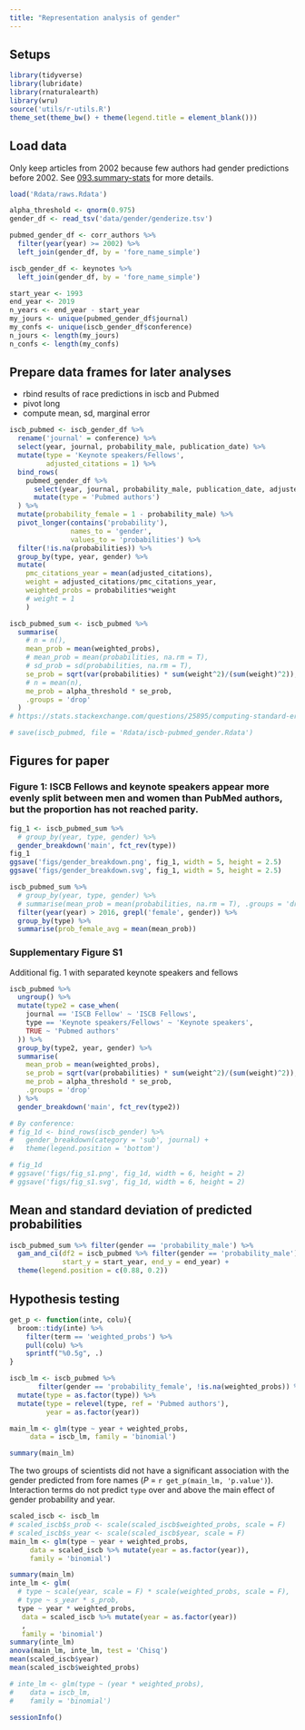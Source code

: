 ```yaml
---
title: "Representation analysis of gender"
---
```


## Setups

```r
library(tidyverse)
library(lubridate)
library(rnaturalearth)
library(wru)
source('utils/r-utils.R')
theme_set(theme_bw() + theme(legend.title = element_blank()))
```

## Load data

Only keep articles from 2002 because few authors had gender predictions before 2002.
See [093.summary-stats](docs/093.summary-stats.html) for more details.

```r
load('Rdata/raws.Rdata')

alpha_threshold <- qnorm(0.975)
gender_df <- read_tsv('data/gender/genderize.tsv')

pubmed_gender_df <- corr_authors %>%
  filter(year(year) >= 2002) %>% 
  left_join(gender_df, by = 'fore_name_simple')

iscb_gender_df <- keynotes %>% 
  left_join(gender_df, by = 'fore_name_simple')

start_year <- 1993
end_year <- 2019
n_years <- end_year - start_year
my_jours <- unique(pubmed_gender_df$journal)
my_confs <- unique(iscb_gender_df$conference)
n_jours <- length(my_jours)
n_confs <- length(my_confs)
```

## Prepare data frames for later analyses

- rbind results of race predictions in iscb and Pubmed
- pivot long
- compute mean, sd, marginal error

```r
iscb_pubmed <- iscb_gender_df %>%
  rename('journal' = conference) %>%
  select(year, journal, probability_male, publication_date) %>%
  mutate(type = 'Keynote speakers/Fellows',
         adjusted_citations = 1) %>%
  bind_rows(
    pubmed_gender_df %>%
      select(year, journal, probability_male, publication_date, adjusted_citations) %>%
      mutate(type = 'Pubmed authors')
  ) %>%
  mutate(probability_female = 1 - probability_male) %>% 
  pivot_longer(contains('probability'),
               names_to = 'gender',
               values_to = 'probabilities') %>%
  filter(!is.na(probabilities)) %>% 
  group_by(type, year, gender) %>%
  mutate(
    pmc_citations_year = mean(adjusted_citations),
    weight = adjusted_citations/pmc_citations_year,
    weighted_probs = probabilities*weight
    # weight = 1
    )

iscb_pubmed_sum <- iscb_pubmed %>% 
  summarise(
    # n = n(),
    mean_prob = mean(weighted_probs),
    # mean_prob = mean(probabilities, na.rm = T),
    # sd_prob = sd(probabilities, na.rm = T),
    se_prob = sqrt(var(probabilities) * sum(weight^2)/(sum(weight)^2)),
    # n = mean(n),
    me_prob = alpha_threshold * se_prob,
    .groups = 'drop'
  )
# https://stats.stackexchange.com/questions/25895/computing-standard-error-in-weighted-mean-estimation
```


```r
# save(iscb_pubmed, file = 'Rdata/iscb-pubmed_gender.Rdata')
```


## Figures for paper

### Figure 1: ISCB Fellows and keynote speakers appear more evenly split between men and women than PubMed authors, but the proportion has not reached parity.

```r
fig_1 <- iscb_pubmed_sum %>%
  # group_by(year, type, gender) %>%
  gender_breakdown('main', fct_rev(type))
fig_1
ggsave('figs/gender_breakdown.png', fig_1, width = 5, height = 2.5)
ggsave('figs/gender_breakdown.svg', fig_1, width = 5, height = 2.5)
```

```r
iscb_pubmed_sum %>%
  # group_by(year, type, gender) %>%
  # summarise(mean_prob = mean(probabilities, na.rm = T), .groups = 'drop') %>% 
  filter(year(year) > 2016, grepl('female', gender)) %>% 
  group_by(type) %>% 
  summarise(prob_female_avg = mean(mean_prob))
```

### Supplementary Figure S1 {#sup_fig_s1}

Additional fig. 1 with separated keynote speakers and fellows

```r
iscb_pubmed %>%
  ungroup() %>% 
  mutate(type2 = case_when(
    journal == 'ISCB Fellow' ~ 'ISCB Fellows',
    type == 'Keynote speakers/Fellows' ~ 'Keynote speakers',
    TRUE ~ 'Pubmed authors'
  )) %>% 
  group_by(type2, year, gender) %>% 
  summarise(
    mean_prob = mean(weighted_probs),
    se_prob = sqrt(var(probabilities) * sum(weight^2)/(sum(weight)^2)),
    me_prob = alpha_threshold * se_prob,
    .groups = 'drop'
  ) %>% 
  gender_breakdown('main', fct_rev(type2))
```

<!-- Increasing trend of honorees who were women in each honor category, especially in the group of ISCB Fellows, which markedly increased after 2015.  -->

```r
# By conference:
# fig_1d <- bind_rows(iscb_gender) %>%
#   gender_breakdown(category = 'sub', journal) +
#   theme(legend.position = 'bottom')

# fig_1d
# ggsave('figs/fig_s1.png', fig_1d, width = 6, height = 2)
# ggsave('figs/fig_s1.svg', fig_1d, width = 6, height = 2)
```

## Mean and standard deviation of predicted probabilities

```r
iscb_pubmed_sum %>% filter(gender == 'probability_male') %>% 
  gam_and_ci(df2 = iscb_pubmed %>% filter(gender == 'probability_male'),
             start_y = start_year, end_y = end_year) +
  theme(legend.position = c(0.88, 0.2))
```

## Hypothesis testing

```r
get_p <- function(inte, colu){
  broom::tidy(inte) %>% 
    filter(term == 'weighted_probs') %>% 
    pull(colu) %>% 
    sprintf("%0.5g", .)
}
```

```r
iscb_lm <- iscb_pubmed %>% 
       filter(gender == 'probability_female', !is.na(weighted_probs)) %>% 
  mutate(type = as.factor(type)) %>% 
  mutate(type = relevel(type, ref = 'Pubmed authors'),
         year = as.factor(year))

main_lm <- glm(type ~ year + weighted_probs, 
     data = iscb_lm, family = 'binomial')

summary(main_lm)
```

The two groups of scientists did not have a significant association with the gender predicted from fore names (_P_ = `r get_p(main_lm, 'p.value')`).
Interaction terms do not predict `type` over and above the main effect of gender probability and year.

```r
scaled_iscb <- iscb_lm
# scaled_iscb$s_prob <- scale(scaled_iscb$weighted_probs, scale = F)
# scaled_iscb$s_year <- scale(scaled_iscb$year, scale = F)
main_lm <- glm(type ~ year + weighted_probs, 
     data = scaled_iscb %>% mutate(year = as.factor(year)), 
     family = 'binomial')

summary(main_lm)
inte_lm <- glm(
  # type ~ scale(year, scale = F) * scale(weighted_probs, scale = F),
  # type ~ s_year * s_prob, 
  type ~ year * weighted_probs,
   data = scaled_iscb %>% mutate(year = as.factor(year))
   , 
   family = 'binomial')
summary(inte_lm)
anova(main_lm, inte_lm, test = 'Chisq')
mean(scaled_iscb$year)
mean(scaled_iscb$weighted_probs)
```

```r
# inte_lm <- glm(type ~ (year * weighted_probs), 
#    data = iscb_lm, 
#    family = 'binomial')
```

```r
sessionInfo()
```
